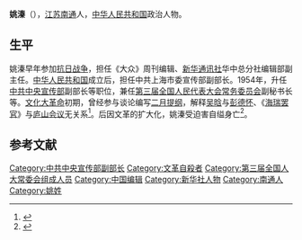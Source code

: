 '''姚溱'''（{{bd|1921年||1966年|8月7日|catIdx=}}），[[江苏|江苏]][[南通|南通]]人，[[中华人民共和国|中华人民共和国]]政治人物。

==生平==
姚溱早年参加[[抗日战争|抗日战争]]，担任《大众》周刊编辑、[[新华通讯社|新华通讯社]]华中总分社编辑部副主任。[[中华人民共和国|中华人民共和国]]成立后，担任中共上海市委宣传部副部长。1954年，升任[[中共中央宣传部|中共中央宣传部]]副部长等职位，兼任[[第三届全国人民代表大会常务委员会|第三届全国人民代表大会常务委员会]]副秘书长等。[[文化大革命|文化大革命]]初期，曾经参与谈论编写[[二月提纲|二月提纲]]，解释[[吴晗|吴晗]]与[[彭德怀|彭德怀]]、《[[海瑞罢官|海瑞罢官]]》与[[庐山会议|庐山会议]]无关系<ref>{{cite web|title=二月提綱|url=http://www.stnn.cc:82/global/wg/wg7/t20060512_211444.html|publisher=星島環球網|accessdate=2011-10-03|archive-date=2008-03-14|archive-url=https://web.archive.org/web/20080314221412/http://www.stnn.cc:82/global/wg/wg7/t20060512_211444.html|dead-url=yes}}</ref>。后因文革的扩大化，姚溱受迫害自缢身亡<ref>{{cite web|title=杰出的革命家姚溱|url=http://www.tzjsxx.net/bnxq/ShowArticle.asp?ArticleID=129|accessdate=2011-10-03}}{{dead link|date=2017年12月 |bot=InternetArchiveBot |fix-attempted=yes }}</ref>。

==参考文献==
{{reflist}}
{{中国政治人物小作品}}

{{Authority control}}
{{DEFAULTSORT:Y}}
[[Category:中共中央宣传部副部长|Category:中共中央宣传部副部长]]
[[Category:文革自殺者|Category:文革自殺者]]
[[Category:第三届全国人大常委会组成人员|Category:第三届全国人大常委会组成人员]]
[[Category:中国编辑|Category:中国编辑]]
[[Category:新华社人物|Category:新华社人物]]
[[Category:南通人|Category:南通人]]
[[Category:姚姓|Category:姚姓]]